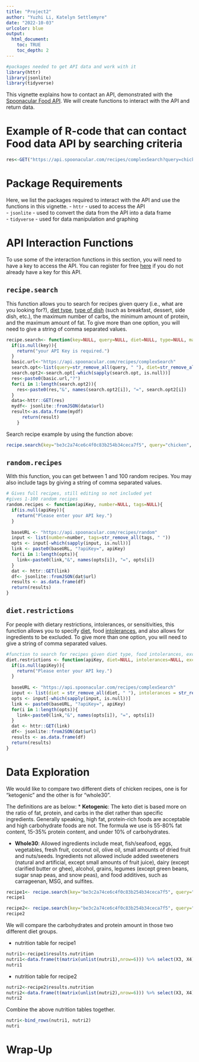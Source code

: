 ```yaml
---
title: "Project2"
author: "Yuzhi Li, Katelyn Settlemyre"
date: "2022-10-03"
urlcolor: blue
output: 
  html_document:
    toc: TRUE
    toc_depth: 2
---
```


```r
#packages needed to get API data and work with it
library(httr)
library(jsonlite)
library(tidyverse)
```
This vignette explains how to contact an API, demonstrated with the [Spoonacular Food API](https://spoonacular.com/food-api). We will create functions to interact with the API and return data. 

# Example of R-code that can contact Food data API by searching criteria

```r
res<-GET("https://api.spoonacular.com/recipes/complexSearch?query=chicken&maxFat=60&number=5&apiKey=be3c2a74ce6c4f0c83b254b34ceca7f5")
```

# Package Requirements

Here, we list the packages required to interact with the API and use the functions in this vignette.
- `httr` \- used to access the API  
- `jsonlite` \- used to convert the data from the API into a data frame  
- `tidyverse` \- used for data manipulation and graphing

# API Interaction Functions
To use some of the interaction functions in this section, you will need to have a key to access the API. You can register for free [here](https://spoonacular.com/food-api/console#Dashboard) if you do not already have a key for this API.

## `recipe.search`
This function allows you to search for recipes given query (i.e., what are you looking for?), [diet type](https://spoonacular.com/food-api/docs#Diets), [type of dish](https://spoonacular.com/food-api/docs#Meal-Types) (such as breakfast, dessert, side dish, etc.), the maximum number of carbs, the minimum amount of protein, and the maximum amount of fat. To give more than one option, you will need to give a string of comma separated values.
```r
recipe.search<- function(key=NULL, query=NULL, diet=NULL, type=NULL, maxCarbs=NULL, minProtein=NULL, maxFat=NULL){
  if(is.null(key)){
    return("your API Key is required.")
  }
  basic.url<-"https://api.spoonacular.com/recipes/complexSearch"
  search.opt<-list(query=str_remove_all(query, " "), diet=str_remove_all(diet, " "), type=str_remove_all(type, " "), maxCarbs=maxCarbs, minProtein=minProtein, maxFat=maxFat, apiKey=key)
  search.opt2<-search.opt[-which(sapply(search.opt, is.null))]
  res<-paste0(basic.url,"?")
  for(i in 1:length(search.opt2)){
    res<-paste0(res,"&", names(search.opt2[i]), "=", search.opt2[i])
  }
  data<-httr::GET(res)
  mydf<- jsonlite::fromJSON(data$url)
  result<-as.data.frame(mydf)
      return(result)
    }
```

Search recipe example by using the function above:

```r
recipe.search(key="be3c2a74ce6c4f0c83b254b34ceca7f5", query="chicken", maxFat=60)
```

## `random.recipes`
With this function, you can get between 1 and 100 random recipes. You may also include tags by giving a string of comma separated values.
```r
# Gives full recipes, still editing so not included yet
#gives 1-100 random recipes
random.recipes <- function(apiKey, number=NULL, tags=NULL){
  if(is.null(apiKey)){
    return("Please enter your API key.")
  }
  
  baseURL <- "https://api.spoonacular.com/recipes/random"
  input <- list(number=number, tags=str_remove_all(tags, " "))
  opts <- input[-which(sapply(input, is.null))]
  link <- paste0(baseURL, "?apiKey=", apiKey)
  for(i in 1:length(opts)){
    link<-paste0(link,"&", names(opts[i]), "=", opts[i])
  }
  dat <- httr::GET(link)
  df<- jsonlite::fromJSON(dat$url)
  results <- as.data.frame(df)
  return(results)
}
```

## `diet.restrictions`
For people with dietary restrictions, intolerances, or sensitivities, this function allows you to specify [diet](https://spoonacular.com/food-api/docs#Diets), food [intolerances](https://spoonacular.com/food-api/docs#Intolerances), and also allows for ingredients to be excluded. To give more than one option, you will need to give a string of comma separated values.
```r
#function to search for recipes given diet type, food intolerances, excluded ingredients
diet.restrictions <- function(apiKey, diet=NULL, intolerances=NULL, exclude=NULL){
  if(is.null(apiKey)){
    return("Please enter your API key.")
  }
  
  baseURL <- "https://api.spoonacular.com/recipes/complexSearch"
  input <- list(diet = str_remove_all(diet, " "), intolerances = str_remove_all(intolerances, " "), excludeIngredients = str_remove_all(exclude, " "))
  opts <- input[-which(sapply(input, is.null))]
  link <- paste0(baseURL, "?apiKey=", apiKey)
  for(i in 1:length(opts)){
    link<-paste0(link,"&", names(opts[i]), "=", opts[i])
  }
  dat <- httr::GET(link)
  df<- jsonlite::fromJSON(dat$url)
  results <- as.data.frame(df)
  return(results)
}
```



# Data Exploration

We would like to compare two different diets of chicken recipes, one is for "ketogenic" and the other is for "whole30". 

The definitions are as below:
* **Ketogenic**: The keto diet is based more on the ratio of fat, protein, and carbs in the diet rather than specific ingredients. Generally speaking, high fat, protein-rich foods are acceptable and high carbohydrate foods are not. The formula we use is 55-80% fat content, 15-35% protein content, and under 10% of carbohydrates.

* **Whole30**: Allowed ingredients include meat, fish/seafood, eggs, vegetables, fresh fruit, coconut oil, olive oil, small amounts of dried fruit and nuts/seeds. Ingredients not allowed include added sweeteners (natural and artificial, except small amounts of fruit juice), dairy (except clarified butter or ghee), alcohol, grains, legumes (except green beans, sugar snap peas, and snow peas), and food additives, such as carrageenan, MSG, and sulfites.

```r
recipe1<- recipe.search(key="be3c2a74ce6c4f0c83b254b34ceca7f5", query="chicken", diet="ketogenic", minProtein=5, maxCarbs=100)
recipe1

recipe2<- recipe.search(key="be3c2a74ce6c4f0c83b254b34ceca7f5", query="chicken", diet="whole30", minProtein=5, maxCarbs=100)
recipe2
```

We will compare the carbohydrates and protein amount in those two different diet groups.

* nutrition table for recipe1

```r
nutri1<-recipe1$results.nutrition
nutri1<-data.frame(t(matrix(unlist(nutri1),nrow=6))) %>% select(X3, X4) %>% rename(Protein=X3, Carbohydrates=X4) %>% add_column(Diet="keto")
nutri1
```

* nutrition table for recipe2

```r
nutri2<-recipe2$results.nutrition
nutri2<-data.frame(t(matrix(unlist(nutri2),nrow=6))) %>% select(X3, X4) %>% rename(Protein=X3, Carbohydrates=X4) %>% add_column(Diet="whole")
nutri2
```
Combine the above nutrition tables together.

```r
nutri<-bind_rows(nutri1, nutri2)
nutri
```


# Wrap-Up